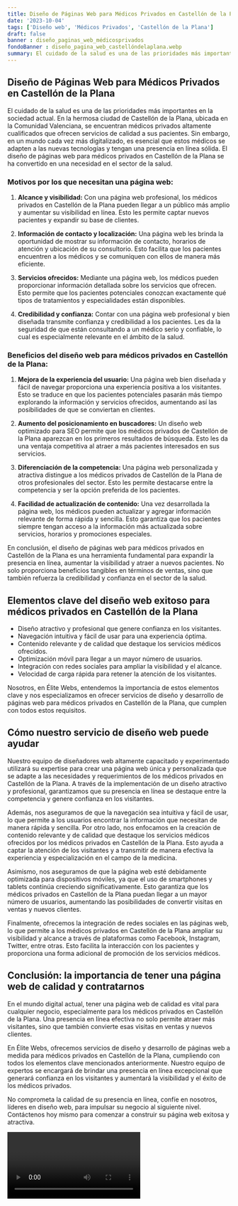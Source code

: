 ```yaml
---
title: Diseño de Páginas Web para Médicos Privados en Castellón de la Plana
date: '2023-10-04'
tags: ['Diseño web', 'Médicos Privados', 'Castellón de la Plana']
draft: false
banner : diseño_paginas_web_médicosprivados
fondoBanner : diseño_pagina_web_castellóndelaplana.webp
summary: El cuidado de la salud es una de las prioridades más importantes en la sociedad actual. En la hermosa ciudad de Castellón de la Plana, ubicada en la Comunidad Valenciana, se encuentran médicos privados altamente cualificados que ofrecen servicios de calidad a sus pacientes. Sin embargo, en un mundo cada vez más digitalizado, es esencial que estos médicos se adapten a las nuevas tecnologías y tengan una presencia en línea sólida. El diseño de páginas web para médicos privados en Castellón de la Plana se ha convertido en una necesidad en el sector de la salud.
---
```


## Diseño de Páginas Web para Médicos Privados en Castellón de la Plana

El cuidado de la salud es una de las prioridades más importantes en la sociedad actual. En la hermosa ciudad de Castellón de la Plana, ubicada en la Comunidad Valenciana, se encuentran médicos privados altamente cualificados que ofrecen servicios de calidad a sus pacientes. Sin embargo, en un mundo cada vez más digitalizado, es esencial que estos médicos se adapten a las nuevas tecnologías y tengan una presencia en línea sólida. El diseño de páginas web para médicos privados en Castellón de la Plana se ha convertido en una necesidad en el sector de la salud.

### Motivos por los que necesitan una página web:

1. **Alcance y visibilidad:** Con una página web profesional, los médicos privados en Castellón de la Plana pueden llegar a un público más amplio y aumentar su visibilidad en línea. Esto les permite captar nuevos pacientes y expandir su base de clientes.

2. **Información de contacto y localización:** Una página web les brinda la oportunidad de mostrar su información de contacto, horarios de atención y ubicación de su consultorio. Esto facilita que los pacientes encuentren a los médicos y se comuniquen con ellos de manera más eficiente.

3. **Servicios ofrecidos:** Mediante una página web, los médicos pueden proporcionar información detallada sobre los servicios que ofrecen. Esto permite que los pacientes potenciales conozcan exactamente qué tipos de tratamientos y especialidades están disponibles.

4. **Credibilidad y confianza:** Contar con una página web profesional y bien diseñada transmite confianza y credibilidad a los pacientes. Les da la seguridad de que están consultando a un médico serio y confiable, lo cual es especialmente relevante en el ámbito de la salud.

### Beneficios del diseño web para médicos privados en Castellón de la Plana:

1. **Mejora de la experiencia del usuario:** Una página web bien diseñada y fácil de navegar proporciona una experiencia positiva a los visitantes. Esto se traduce en que los pacientes potenciales pasarán más tiempo explorando la información y servicios ofrecidos, aumentando así las posibilidades de que se conviertan en clientes.

2. **Aumento del posicionamiento en buscadores:** Un diseño web optimizado para SEO permite que los médicos privados de Castellón de la Plana aparezcan en los primeros resultados de búsqueda. Esto les da una ventaja competitiva al atraer a más pacientes interesados en sus servicios.

3. **Diferenciación de la competencia:** Una página web personalizada y atractiva distingue a los médicos privados de Castellón de la Plana de otros profesionales del sector. Esto les permite destacarse entre la competencia y ser la opción preferida de los pacientes.

4. **Facilidad de actualización de contenido:** Una vez desarrollada la página web, los médicos pueden actualizar y agregar información relevante de forma rápida y sencilla. Esto garantiza que los pacientes siempre tengan acceso a la información más actualizada sobre servicios, horarios y promociones especiales.

En conclusión, el diseño de páginas web para médicos privados en Castellón de la Plana es una herramienta fundamental para expandir la presencia en línea, aumentar la visibilidad y atraer a nuevos pacientes. No solo proporciona beneficios tangibles en términos de ventas, sino que también refuerza la credibilidad y confianza en el sector de la salud.

<GifSeo />

<Cta />

## Elementos clave del diseño web exitoso para médicos privados en Castellón de la Plana

- Diseño atractivo y profesional que genere confianza en los visitantes.
- Navegación intuitiva y fácil de usar para una experiencia óptima.
- Contenido relevante y de calidad que destaque los servicios médicos ofrecidos.
- Optimización móvil para llegar a un mayor número de usuarios.
- Integración con redes sociales para ampliar la visibilidad y el alcance.
- Velocidad de carga rápida para retener la atención de los visitantes.

Nosotros, en Élite Webs, entendemos la importancia de estos elementos clave y nos especializamos en ofrecer servicios de diseño y desarrollo de páginas web para médicos privados en Castellón de la Plana, que cumplen con todos estos requisitos.

## Cómo nuestro servicio de diseño web puede ayudar

Nuestro equipo de diseñadores web altamente capacitado y experimentado utilizará su expertise para crear una página web única y personalizada que se adapte a las necesidades y requerimientos de los médicos privados en Castellón de la Plana. A través de la implementación de un diseño atractivo y profesional, garantizamos que su presencia en línea se destaque entre la competencia y genere confianza en los visitantes.

Además, nos aseguramos de que la navegación sea intuitiva y fácil de usar, lo que permite a los usuarios encontrar la información que necesitan de manera rápida y sencilla. Por otro lado, nos enfocamos en la creación de contenido relevante y de calidad que destaque los servicios médicos ofrecidos por los médicos privados en Castellón de la Plana. Esto ayuda a captar la atención de los visitantes y a transmitir de manera efectiva la experiencia y especialización en el campo de la medicina.

Asimismo, nos aseguramos de que la página web esté debidamente optimizada para dispositivos móviles, ya que el uso de smartphones y tablets continúa creciendo significativamente. Esto garantiza que los médicos privados en Castellón de la Plana puedan llegar a un mayor número de usuarios, aumentando las posibilidades de convertir visitas en ventas y nuevos clientes.

Finalmente, ofrecemos la integración de redes sociales en las páginas web, lo que permite a los médicos privados en Castellón de la Plana ampliar su visibilidad y alcance a través de plataformas como Facebook, Instagram, Twitter, entre otras. Esto facilita la interacción con los pacientes y proporciona una forma adicional de promoción de los servicios médicos.

## Conclusión: la importancia de tener una página web de calidad y contratarnos

En el mundo digital actual, tener una página web de calidad es vital para cualquier negocio, especialmente para los médicos privados en Castellón de la Plana. Una presencia en línea efectiva no solo permite atraer más visitantes, sino que también convierte esas visitas en ventas y nuevos clientes.

En Élite Webs, ofrecemos servicios de diseño y desarrollo de páginas web a medida para médicos privados en Castellón de la Plana, cumpliendo con todos los elementos clave mencionados anteriormente. Nuestro equipo de expertos se encargará de brindar una presencia en línea excepcional que generará confianza en los visitantes y aumentará la visibilidad y el éxito de los médicos privados.

No comprometa la calidad de su presencia en línea, confíe en nosotros, líderes en diseño web, para impulsar su negocio al siguiente nivel. Contáctenos hoy mismo para comenzar a construir su página web exitosa y atractiva.

<Video />

<CtaBot job='Médicos Privados' city='Castellón de la Plana'/>

<Gmaps query='Castellón de la Plana+españa+maps' />